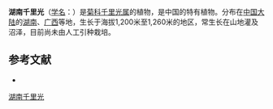 {{Speciesbox
| name = 湖南千里光
| status = 
| status_system = 
| image =
| genus = Senecio
| species = actinotus
| authority = Hand.-Mazz.
}}

'''湖南千里光'''（[[学名|学名]]：{{lang|la|''Senecio actinotus''}}）是[[菊科|菊科]][[千里光属|千里光属]]的植物，是中国的特有植物。分布在[[中国大陆|中国大陆]]的[[湖南|湖南]]、[[广西|广西]]等地，生长于海拔1,200米至1,260米的地区，常生长在山地灌及沼泽，目前尚未由人工引种栽培。

== 参考文献 ==
<div class="references-small">
* {{cite web| url =http://www.bioinfo.cn/db05/KmzwSpecies.php?action=view&id=5385| title =湖南千里光| work =《中国高等植物数据库全库》| publisher =中国科学院微生物研究所| author =昆明植物研究所| accessdate =2009-02-25| deadurl =yes| archiveurl =https://web.archive.org/web/20160305084149/http://www.bioinfo.cn/db05/KmzwSpecies.php?action=view&id=5385| archivedate =2016-03-05}}
</div>
{{Taxonbar|from=Q15231799}}

[[Category:千里光属|湖南千里光]]


{{植物小作品}}